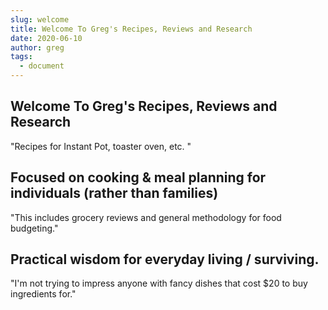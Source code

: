 ```yaml
---
slug: welcome
title: Welcome To Greg's Recipes, Reviews and Research
date: 2020-06-10
author: greg
tags:
  - document
---
```


## Welcome To Greg's Recipes, Reviews and Research

"Recipes for Instant Pot, toaster oven, etc. "

## Focused on cooking & meal planning for individuals (rather than families)

"This includes grocery reviews and general methodology for food budgeting."

## Practical wisdom for everyday living / surviving.

"I'm not trying to impress anyone with fancy dishes that cost $20 to buy ingredients for."
